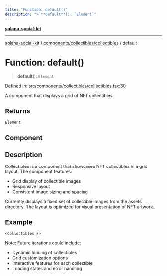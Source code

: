 ```yaml
---
title: "Function: default()"
description: "> **default**(): `Element`"
---
```


[**solana-social-kit**](../../../../README.mdx)

***

[solana-social-kit](../../../../README.mdx) / [components/collectibles/collectibles](../README.mdx) / default

# Function: default()

> **default**(): `Element`

Defined in: [src/components/collectibles/collectibles.tsx:30](https://github.com/SendArcade/solana-social-starter/blob/03568260ca96ed63f77049843c721de1cb011893/src/components/collectibles/collectibles.tsx#L30)

A component that displays a grid of NFT collectibles

## Returns

`Element`

## Component

## Description

Collectibles is a component that showcases NFT collectibles in a grid layout.
The component features:
- Grid display of collectible images
- Responsive layout
- Consistent image sizing and spacing

Currently displays a fixed set of collectible images from the assets directory.
The layout is optimized for visual presentation of NFT artwork.

## Example

```tsx
<Collectibles />
```

Note: Future iterations could include:
- Dynamic loading of collectibles
- Grid customization options
- Interactive features for each collectible
- Loading states and error handling
